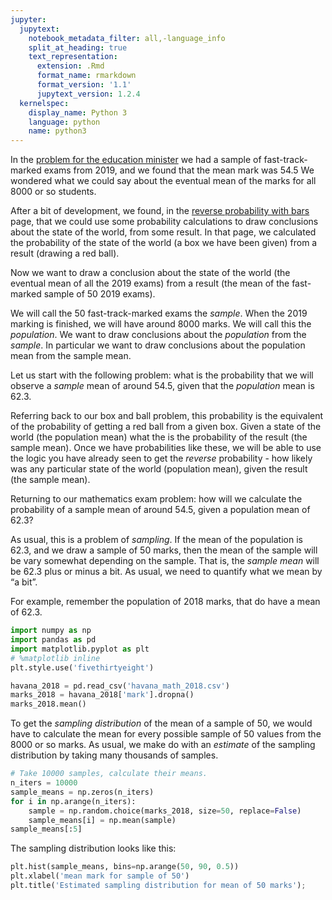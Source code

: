 ```yaml
---
jupyter:
  jupytext:
    notebook_metadata_filter: all,-language_info
    split_at_heading: true
    text_representation:
      extension: .Rmd
      format_name: rmarkdown
      format_version: '1.1'
      jupytext_version: 1.2.4
  kernelspec:
    display_name: Python 3
    language: python
    name: python3
---
```


In the [problem for the education minister]({{ site.baseurl
}}/chapters/10/havana_math) we had a sample of fast-track-marked exams from
2019, and we found that the mean mark was 54.5  We wondered what we could say
about the eventual mean of the marks for all 8000 or so students.

After a bit of development, we found, in the [reverse probability with
bars]({{ site.baseurl }}/chapters/10/bayes_bars) page, that we could use some
probability calculations to draw conclusions about the state of the world, from some result.  In that page, we calculated the probability of the state of the world (a box we have been given) from a result (drawing a red ball).

Now we want to draw a conclusion about the state of the world (the eventual
mean of all the 2019 exams) from a result (the mean of the fast-marked sample
of 50 2019 exams).

We will call the 50 fast-track-marked exams the *sample*.  When the 2019
marking is finished, we will have around 8000 marks.  We will call this the
*population*.  We want to draw conclusions about the *population* from the
*sample*.   In particular we want to draw conclusions about the population
mean from the sample mean.

Let us start with the following problem:  what is the probability that we will
observe a *sample* mean of around 54.5, given that the *population* mean is
62.3.

Referring back to our box and ball problem, this probability is the equivalent
of the probability of getting a red ball from a given box.  Given a state of
the world (the population mean) what the is the probability of the result
(the sample mean).  Once we have probabilities like these, we will be able
to use the logic you have already seen to get the *reverse* probability - how
likely was any particular state of the world (population mean), given the
result (the sample mean).

Returning to our mathematics exam problem: how will we calculate the
probability of a sample mean of around 54.5, given a population mean of 62.3?

As usual, this is a problem of *sampling*.  If the mean of the population is
62.3, and we draw a sample of 50 marks, then the mean of the sample will be
vary somewhat depending on the sample. That is, the *sample mean* will be 62.3
plus or minus a bit.  As usual, we need to quantify what we mean by "a bit".


For example, remember the population of 2018 marks, that do have a mean of
62.3.

```python
import numpy as np
import pandas as pd
import matplotlib.pyplot as plt
# %matplotlib inline
plt.style.use('fivethirtyeight')
```

```python
havana_2018 = pd.read_csv('havana_math_2018.csv')
marks_2018 = havana_2018['mark'].dropna()
marks_2018.mean()
```

To get the *sampling distribution* of the mean of a sample of 50, we would
have to calculate the mean for every possible sample of 50 values from the
8000 or so marks.  As usual, we make do with an *estimate* of the sampling
distribution by taking many thousands of samples.

```python
# Take 10000 samples, calculate their means.
n_iters = 10000
sample_means = np.zeros(n_iters)
for i in np.arange(n_iters):
    sample = np.random.choice(marks_2018, size=50, replace=False)
    sample_means[i] = np.mean(sample)
sample_means[:5]
```

The sampling distribution looks like this:

```python
plt.hist(sample_means, bins=np.arange(50, 90, 0.5))
plt.xlabel('mean mark for sample of 50')
plt.title('Estimated sampling distribution for mean of 50 marks');
```

```python

```
